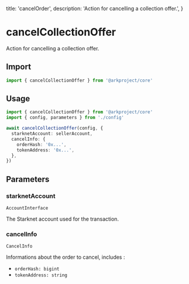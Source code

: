   title: 'cancelOrder',
  description: 'Action for cancelling a collection offer.',
}

# cancelCollectionOffer

Action for cancelling a collection offer.

## Import

```typescript
import { cancelCollectionOffer } from '@arkproject/core'
```

## Usage

```typescript
import { cancelCollectionOffer } from '@arkproject/core'
import { config, parameters } from './config'

await cancelCollectionOffer(config, {
  starknetAccount: sellerAccount,
  cancelInfo: {
    orderHash: '0x...',
    tokenAddress: '0x...',
  },
})
```

## Parameters

### starknetAccount

`AccountInterface`

The Starknet account used for the transaction.

### cancelInfo

`CancelInfo`

Informations about the order to cancel, includes :

- `orderHash: bigint`
- `tokenAddress: string`

